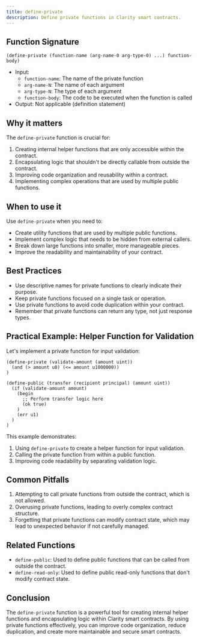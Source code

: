```yaml
---
title: define-private
description: Define private functions in Clarity smart contracts.
---
```


## Function Signature

```clarity
(define-private (function-name (arg-name-0 arg-type-0) ...) function-body)
```

- Input: 
  - `function-name`: The name of the private function
  - `arg-name-N`: The name of each argument
  - `arg-type-N`: The type of each argument
  - `function-body`: The code to be executed when the function is called
- Output: Not applicable (definition statement)

## Why it matters

The `define-private` function is crucial for:

1. Creating internal helper functions that are only accessible within the contract.
2. Encapsulating logic that shouldn't be directly callable from outside the contract.
3. Improving code organization and reusability within a contract.
4. Implementing complex operations that are used by multiple public functions.

## When to use it

Use `define-private` when you need to:

- Create utility functions that are used by multiple public functions.
- Implement complex logic that needs to be hidden from external callers.
- Break down large functions into smaller, more manageable pieces.
- Improve the readability and maintainability of your contract.

## Best Practices

- Use descriptive names for private functions to clearly indicate their purpose.
- Keep private functions focused on a single task or operation.
- Use private functions to avoid code duplication within your contract.
- Remember that private functions can return any type, not just response types.

## Practical Example: Helper Function for Validation

Let's implement a private function for input validation:

```clarity
(define-private (validate-amount (amount uint))
  (and (> amount u0) (<= amount u1000000))
)

(define-public (transfer (recipient principal) (amount uint))
  (if (validate-amount amount)
    (begin
      ;; Perform transfer logic here
      (ok true)
    )
    (err u1)
  )
)
```

This example demonstrates:
1. Using `define-private` to create a helper function for input validation.
2. Calling the private function from within a public function.
3. Improving code readability by separating validation logic.

## Common Pitfalls

1. Attempting to call private functions from outside the contract, which is not allowed.
2. Overusing private functions, leading to overly complex contract structure.
3. Forgetting that private functions can modify contract state, which may lead to unexpected behavior if not carefully managed.

## Related Functions

- `define-public`: Used to define public functions that can be called from outside the contract.
- `define-read-only`: Used to define public read-only functions that don't modify contract state.

## Conclusion

The `define-private` function is a powerful tool for creating internal helper functions and encapsulating logic within Clarity smart contracts. By using private functions effectively, you can improve code organization, reduce duplication, and create more maintainable and secure smart contracts.

